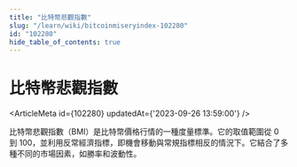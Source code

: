 ```yaml
---
title: "比特幣悲觀指數"
slug: "/learn/wiki/bitcoinmiseryindex-102280"
id: "102280"
hide_table_of_contents: true
---
```



# 比特幣悲觀指數

<ArticleMeta id={102280} updatedAt={'2023-09-26 13:59:00'} />
<div className='border-solid border-b border-t-0 my-4 border-[var(--ifm-color-gray-300)]' />

比特幣悲觀指數（BMI）是比特幣價格行情的一種度量標準。它的取值範圍從 0 到 100，並利用反常經濟指標，即機會移動與常規指標相反的情況下。它結合了多種不同的市場因素，如勝率和波動性。
